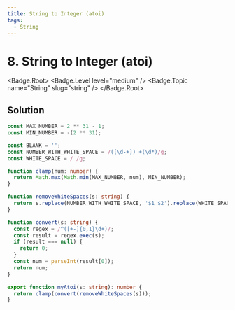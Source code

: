 ```yaml
---
title: String to Integer (atoi)
tags:
  - String
---
```


# 8. String to Integer (atoi)

<Badge.Root>
  <Badge.Level level="medium" />
  <Badge.Topic name="String" slug="string" />
</Badge.Root>

## Solution

```typescript filename="solution.ts" copy
const MAX_NUMBER = 2 ** 31 - 1;
const MIN_NUMBER = -(2 ** 31);

const BLANK = '';
const NUMBER_WITH_WHITE_SPACE = /([\d-+]) +(\d*)/g;
const WHITE_SPACE = / /g;

function clamp(num: number) {
  return Math.max(Math.min(MAX_NUMBER, num), MIN_NUMBER);
}

function removeWhiteSpaces(s: string) {
  return s.replace(NUMBER_WITH_WHITE_SPACE, '$1_$2').replace(WHITE_SPACE, BLANK);
}

function convert(s: string) {
  const regex = /^([+-]{0,1}\d+)/;
  const result = regex.exec(s);
  if (result === null) {
    return 0;
  }
  const num = parseInt(result[0]);
  return num;
}

export function myAtoi(s: string): number {
  return clamp(convert(removeWhiteSpaces(s)));
}
```

<ProblemLink
  codingSite="leetcode"
  href="https://leetcode.com/problems/string-to-integer-atoi/"
  title="String to Integer (atoi)"
/>
